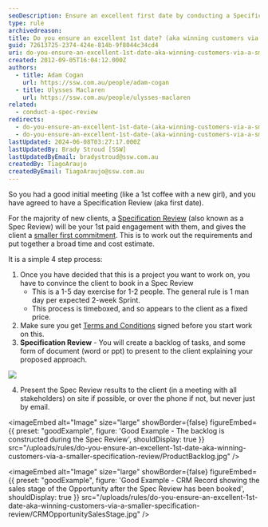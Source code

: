 ```yaml
---
seoDescription: Ensure an excellent first date by conducting a Specification Review, a crucial step in winning customers and setting expectations for your services.
type: rule
archivedreason:
title: Do you ensure an excellent 1st date? (aka winning customers via a smaller "Specification Review")
guid: 72613725-2374-424e-814b-9f8044c34cd4
uri: do-you-ensure-an-excellent-1st-date-aka-winning-customers-via-a-smaller-specification-review
created: 2012-09-05T16:04:12.000Z
authors:
  - title: Adam Cogan
    url: https://ssw.com.au/people/adam-cogan
  - title: Ulysses Maclaren
    url: https://ssw.com.au/people/ulysses-maclaren
related:
  - conduct-a-spec-review
redirects:
  - do-you-ensure-an-excellent-1st-date-(aka-winning-customers-via-a-smaller-＂specification-review＂)
  - do-you-ensure-an-excellent-1st-date-(aka-winning-customers-via-a-smaller-specification-review)
lastUpdated: 2024-06-08T03:27:17.000Z
lastUpdatedBy: Brady Stroud [SSW]
lastUpdatedByEmail: bradystroud@ssw.com.au
createdBy: TiagoAraujo
createdByEmail: TiagoAraujo@ssw.com.au
---
```


So you had a good initial meeting (like a 1st coffee with a new girl), and you have agreed to have a Specification Review (aka first date).

For the majority of new clients, a [Specification Review](/conduct-a-spec-review) (also known as a Spec Review) will be your 1st paid engagement with them, and gives the client a [smaller first commitment](/do-you-aim-for-an-advancement-rather-than-a-continuance). This is to work out the requirements and put together a broad time and cost estimate.

It is a simple 4 step process:
1. Once you have decided that this is a project you want to work on, you have to convince the client to book in a Spec Review
   - This is a 1-5 day exercise for 1-2 people. The general rule is 1 man day per expected 2-week Sprint.
   - This process is timeboxed, and so appears to the client as a fixed price.
2. Make sure you get [Terms and Conditions](http://www.ssw.com.au/ssw/standards/forms/ConsultingOrderTermsConditions.aspx) signed before you start work on this.
3. **Specification Review** - You will create a backlog of tasks, and some form of document (word or ppt) to present to the client explaining your proposed approach.

![](/uploads/rules/do-you-ensure-an-excellent-1st-date-aka-winning-customers-via-a-smaller-specification-review/ms-ppt-word-logos.jpg)

4. Present the Spec Review results to the client (in a meeting with all stakeholders) on site if possible, or over the phone if not, but never just by email.

<imageEmbed
  alt="Image"
  size="large"
  showBorder={false}
  figureEmbed={{
    preset: "goodExample",
    figure: 'Good Example - The backlog is constructed during the Spec Review',
    shouldDisplay: true
  }}
  src="/uploads/rules/do-you-ensure-an-excellent-1st-date-aka-winning-customers-via-a-smaller-specification-review/ProductBacklog.jpg"
/>

<imageEmbed
  alt="Image"
  size="large"
  showBorder={false}
  figureEmbed={{
    preset: "goodExample",
    figure: 'Good Example - CRM Record showing the sales stage of the Opportunity after the Spec Review has been booked',
    shouldDisplay: true
  }}
  src="/uploads/rules/do-you-ensure-an-excellent-1st-date-aka-winning-customers-via-a-smaller-specification-review/CRMOpportunitySalesStage.jpg"
/>
